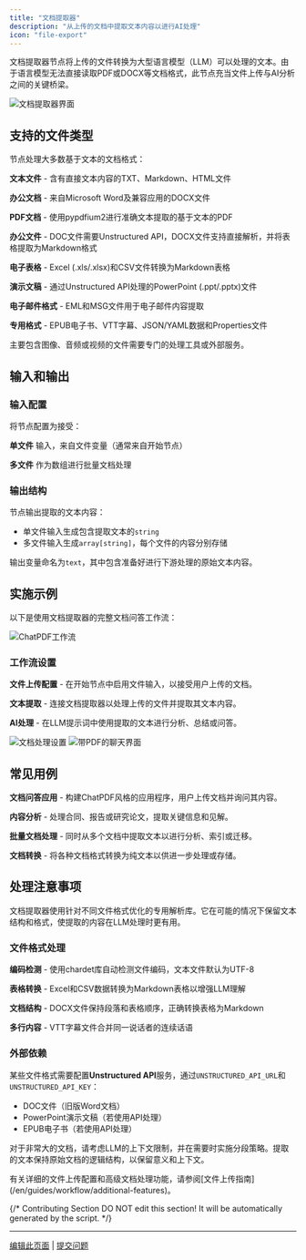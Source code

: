 ```yaml
---
title: "文档提取器"
description: "从上传的文档中提取文本内容以进行AI处理"
icon: "file-export"
---
```


文档提取器节点将上传的文件转换为大型语言模型（LLM）可以处理的文本。由于语言模型无法直接读取PDF或DOCX等文档格式，此节点充当文件上传与AI分析之间的关键桥梁。

<Frame caption="文档提取器节点配置">
  <img src="https://assets-docs.dify.ai/dify-enterprise-mintlify/en/guides/workflow/node/f3853b40904e275da895711107e9c72f.png" alt="文档提取器界面" />
</Frame>

## 支持的文件类型

节点处理大多数基于文本的文档格式：

**文本文件** - 含有直接文本内容的TXT、Markdown、HTML文件

**办公文档** - 来自Microsoft Word及兼容应用的DOCX文件

**PDF文档** - 使用pypdfium2进行准确文本提取的基于文本的PDF

**办公文件** - DOC文件需要Unstructured API，DOCX文件支持直接解析，并将表格提取为Markdown格式

**电子表格** - Excel (.xls/.xlsx)和CSV文件转换为Markdown表格

**演示文稿** - 通过Unstructured API处理的PowerPoint (.ppt/.pptx)文件

**电子邮件格式** - EML和MSG文件用于电子邮件内容提取

**专用格式** - EPUB电子书、VTT字幕、JSON/YAML数据和Properties文件

主要包含图像、音频或视频的文件需要专门的处理工具或外部服务。

## 输入和输出

### 输入配置

将节点配置为接受：

**单文件** 输入，来自文件变量（通常来自开始节点）

**多文件** 作为数组进行批量文档处理

### 输出结构

节点输出提取的文本内容：

- 单文件输入生成包含提取文本的`string`
- 多文件输入生成`array[string]`，每个文件的内容分别存储

输出变量命名为`text`，其中包含准备好进行下游处理的原始文本内容。

## 实施示例

以下是使用文档提取器的完整文档问答工作流：

<Frame caption="ChatPDF风格的工作流实现">
  <img src="https://assets-docs.dify.ai/dify-enterprise-mintlify/en/guides/workflow/node/f6ea094b30b240c999a4248d1fc21a1c.png" alt="ChatPDF工作流" />
</Frame>

### 工作流设置

**文件上传配置** - 在开始节点中启用文件输入，以接受用户上传的文档。

**文本提取** - 连接文档提取器以处理上传的文件并提取其文本内容。

**AI处理** - 在LLM提示词中使用提取的文本进行分析、总结或问答。

<Frame caption="文档处理操作">
  <img src="https://assets-docs.dify.ai/dify-enterprise-mintlify/en/guides/workflow/node/83bca46bcde07069660ff649e5c7cf4c.png" alt="文档处理设置" />
</Frame>

<Frame caption="带文档上传的聊天界面">
  <img src="https://assets-docs.dify.ai/dify-enterprise-mintlify/en/guides/workflow/node/d05301438e8aab7393bb5863554f1009.png" alt="带PDF的聊天界面" />
</Frame>

## 常见用例

**文档问答应用** - 构建ChatPDF风格的应用程序，用户上传文档并询问其内容。

**内容分析** - 处理合同、报告或研究论文，提取关键信息和见解。

**批量文档处理** - 同时从多个文档中提取文本以进行分析、索引或迁移。

**文档转换** - 将各种文档格式转换为纯文本以供进一步处理或存储。

## 处理注意事项

文档提取器使用针对不同文件格式优化的专用解析库。它在可能的情况下保留文本结构和格式，使提取的内容在LLM处理时更有用。

### 文件格式处理

**编码检测** - 使用chardet库自动检测文件编码，文本文件默认为UTF-8

**表格转换** - Excel和CSV数据转换为Markdown表格以增强LLM理解

**文档结构** - DOCX文件保持段落和表格顺序，正确转换表格为Markdown

**多行内容** - VTT字幕文件合并同一说话者的连续话语

### 外部依赖

某些文件格式需要配置**Unstructured API**服务，通过`UNSTRUCTURED_API_URL`和`UNSTRUCTURED_API_KEY`：
- DOC文件（旧版Word文档）
- PowerPoint演示文稿（若使用API处理）
- EPUB电子书（若使用API处理）

对于非常大的文档，请考虑LLM的上下文限制，并在需要时实施分段策略。提取的文本保持原始文档的逻辑结构，以保留意义和上下文。

<Info>
  有关详细的文件上传配置和高级文档处理功能，请参阅[文件上传指南](/en/guides/workflow/additional-features)。
</Info>

{/*
Contributing Section
DO NOT edit this section!
It will be automatically generated by the script.
*/}

---

[编辑此页面](https://github.com/langgenius/dify-docs/edit/main/zh-hans/documzh-hanstation/pages/nodes/doc-extractor.mdx) | [提交问题](https://github.com/langgenius/dify-docs/issues/new?template=docs.yml)


